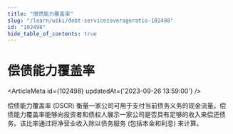 ```yaml
---
title: "偿债能力覆盖率"
slug: "/learn/wiki/debt-servicecoverageratio-102498"
id: "102498"
hide_table_of_contents: true
---
```



# 偿债能力覆盖率

<ArticleMeta id={102498} updatedAt={'2023-09-26 13:59:00'} />
<div className='border-solid border-b border-t-0 my-4 border-[var(--ifm-color-gray-300)]' />

偿债能力覆盖率 (DSCR) 衡量一家公司可用于支付当前债务义务的现金流量。偿债能力覆盖率能够向投资者和债权人展示一家公司是否具有足够的收入来偿还债务。该比率通过将净营业收入除以债务服务 (包括本金和利息) 来计算。
